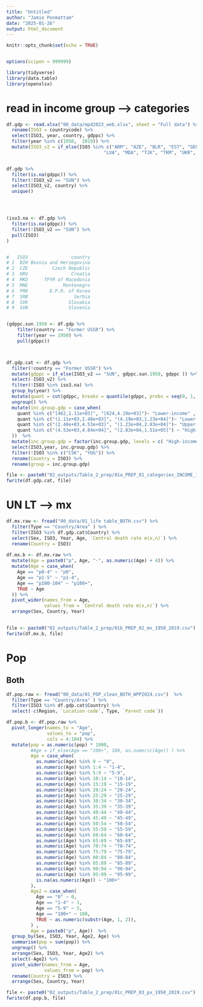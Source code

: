 ---
title: "Untitled"
author: "Jamie Ponmattam"
date: "2025-01-26"
output: html_document
---

```{r setup, include=FALSE}
knitr::opts_chunk$set(echo = TRUE)


options(scipen = 999999)

library(tidyverse)
library(data.table)
library(openxlsx)
```


# read in income group -->  categories
```{r}
df.gdp <- read.xlsx("00_data/mpd2023_web.xlsx", sheet = "Full data") %>%
  rename(ISO3 = countrycode) %>%
  select(ISO3, year, country, gdppc) %>%
  filter(year %in% c(1950,  2019)) %>%
  mutate(ISO3_v2 = if_else(ISO3 %in% c("ARM", "AZE", "BLR", "EST", "GEO", "KAZ", "KGZ", "LTU",
                                    "LVA", "MDA", "TJK", "TKM", "UKR", "UZB") & year == 1950, "SUN", ISO3)) 


df.gdp %>%
  filter(is.na(gdppc)) %>%
  filter(!ISO3_v2 == "SUN") %>%
  select(ISO3_v2, country) %>%
  unique()




(iso3.na <- df.gdp %>%
  filter(is.na(gdppc)) %>%
  filter(!ISO3_v2 == "SUN") %>%
  pull(ISO3)
)


#   ISO3                country
# 1  BIH Bosnia and Herzegovina
# 2  CZE         Czech Republic
# 3  HRV                Croatia
# 4  MKD      TFYR of Macedonia
# 5  MNE             Montenegro
# 6  PRK        D.P.R. of Korea
# 7  SRB                 Serbia
# 8  SVK               Slovakia
# 9  SVN               Slovenia


(gdppc.sun.1950 <- df.gdp %>%
    filter(country == "Former USSR") %>%
    filter(year == 1950) %>%
    pull(gdppc)) 



df.gdp.cat <- df.gdp %>%
  filter(!country == "Former USSR") %>%
  mutate(gdppc = if_else(ISO3_v2 == "SUN", gdppc.sun.1950, gdppc )) %>%
  select(-ISO3_v2) %>%
  filter(!ISO3 %in% iso3.na) %>%
  group_by(year) %>%
  mutate(quant = cut(gdppc, breaks = quantile(gdppc, probs = seq(0, 1, by = 0.25)), include.lowest = TRUE ) ) %>%
  ungroup() %>%
  mutate(inc.group.gdp = case_when(
    quant %in% c("[462,1.11e+03]", "[624,4.19e+03]")~ "Lower-income" ,
    quant %in% c("(1.11e+03,2.48e+03]", "(4.19e+03,1.23e+04]")~ "Lower-middle income" ,
    quant %in% c("(2.48e+03,4.53e+03]", "(1.23e+04,2.83e+04]")~ "Upper-middle income" ,
    quant %in% c("(4.53e+03,4.84e+04]", "(2.83e+04,1.51e+05]") ~ "High-income" 
  ))  %>%
  mutate(inc.group.gdp = factor(inc.group.gdp, levels = c( "High-income", "Upper-middle income", "Lower-middle income", "Lower-income"))) %>%
  select(ISO3,year, inc.group.gdp) %>%
  filter(!ISO3 %in% c("CSK", "YUG")) %>%
  rename(Country = ISO3) %>%
  rename(group = inc.group.gdp)

```



```{r}
file <- paste0("02_outputs/Table_2_prep/01a_PREP_01_categories_INCOME_1950_2019.csv")
fwrite(df.gdp.cat, file)
```



# UN LT --> mx
```{r}
df.mx.raw <- fread("00_data/01_life table_BOTH.csv") %>%
  filter(Type == "Country/Area" ) %>%
  filter(ISO3 %in% df.gdp.cat$Country) %>%
  select(Sex, ISO3, Year, Age, `Central death rate m(x,n)`) %>%
  rename(Country = ISO3)
  
df.mx.b <- df.mx.raw %>%
  mutate(Age = paste0("p", Age, "-", as.numeric(Age) + 4)) %>%
  mutate(Age = case_when(
    Age == "p0-4" ~ "p0",
    Age == "p1-5" ~ "p1-4",
    Age == "p100-104" ~ "p100+",
    TRUE ~ Age
  )) %>%
  pivot_wider(names_from = Age,
              values_from = `Central death rate m(x,n)`) %>%
  arrange(Sex, Country, Year)
  
```

```{r}
file <- paste0("02_outputs/Table_2_prep/01b_PREP_02_mx_1950_2019.csv")
fwrite(df.mx.b, file)
```






# Pop
## Both
```{r}
df.pop.raw <- fread("00_data/01_POP_clean_BOTH_WPP2024.csv")  %>%
  filter(Type == "Country/Area" ) %>%    
  filter(ISO3 %in% df.gdp.cat$Country) %>%
  select(-c(Region, `Location code`, Type, `Parent code`))  

df.pop.b <- df.pop.raw %>%
  pivot_longer(names_to = "Age",
               values_to = "pop",
               cols = 4:104) %>%
  mutate(pop = as.numeric(pop) * 1000, 
         #Age = if_else(Age == "100+", 100, as.numeric(Age)) ) %>%
         Age = case_when(
           as.numeric(Age) %in% 0 ~ "0",
           as.numeric(Age) %in% 1:4 ~ "1-4",
           as.numeric(Age) %in% 5:9 ~ "5-9",
           as.numeric(Age) %in% 10:14 ~ "10-14",
           as.numeric(Age) %in% 15:19 ~ "15-19",
           as.numeric(Age) %in% 20:24 ~ "20-24",
           as.numeric(Age) %in% 25:29 ~ "25-29",
           as.numeric(Age) %in% 30:34 ~ "30-34",
           as.numeric(Age) %in% 35:39 ~ "35-39",
           as.numeric(Age) %in% 40:44 ~ "40-44",
           as.numeric(Age) %in% 45:49 ~ "45-49",
           as.numeric(Age) %in% 50:54 ~ "50-54",
           as.numeric(Age) %in% 55:59 ~ "55-59",
           as.numeric(Age) %in% 60:64 ~ "60-64",
           as.numeric(Age) %in% 65:69 ~ "65-69",
           as.numeric(Age) %in% 70:74 ~ "70-74",
           as.numeric(Age) %in% 75:79 ~ "75-79",
           as.numeric(Age) %in% 80:84 ~ "80-84",
           as.numeric(Age) %in% 85:89 ~ "85-89",
           as.numeric(Age) %in% 90:94 ~ "90-94",
           as.numeric(Age) %in% 95:99 ~ "95-99",
           is.na(as.numeric(Age)) ~ "100+"
         ),
         Age2 = case_when(
           Age == "0" ~ 0,
           Age == "1-4" ~ 1,
           Age == "5-9" ~ 5,
           Age == "100+" ~ 100,
           TRUE ~ as.numeric(substr(Age, 1, 2)),
         ) ,
         Age = paste0("p", Age))  %>%
  group_by(Sex, ISO3, Year, Age2, Age) %>%
  summarise(pop = sum(pop)) %>%
  ungroup() %>%
  arrange(Sex, ISO3, Year, Age2) %>%
  select(-Age2) %>%
  pivot_wider(names_from = Age,
              values_from = pop) %>%
  rename(Country = ISO3) %>%
  arrange(Sex, Country, Year)


```

```{r}
file <- paste0("02_outputs/Table_2_prep/01c_PREP_03_px_1950_2019.csv")
fwrite(df.pop.b, file)
```

















